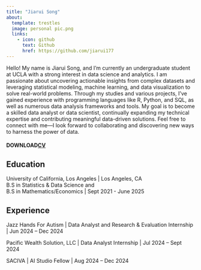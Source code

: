 ```yaml
---
title: "Jiarui Song"
about:
  template: trestles
  image: personal pic.png
  links:
    - icon: github
      text: Github
      href: https://github.com/jiarui177
---
```


Hello! My name is Jiarui Song, and I’m currently an undergraduate student at UCLA with a strong interest in data science and analytics. I am passionate about uncovering actionable insights from complex datasets and leveraging statistical modeling, machine learning, and data visualization to solve real-world problems. Through my studies and various projects, I’ve gained experience with programming languages like R, Python, and SQL, as well as numerous data analysis frameworks and tools. My goal is to become a skilled data analyst or data scientist, continually expanding my technical expertise and contributing meaningful data-driven solutions. Feel free to connect with me—I look forward to collaborating and discovering new ways to harness the power of data.


#### DOWNLOAD[CV](/CV_Jiarui_Song.pdf)

## Education

University of California, Los Angeles | Los Angeles, CA      
B.S in Statistics & Data Science and    
B.S in Mathematics/Economics | Sept 2021 - June 2025

## Experience

Jazz Hands For Autism | Data Analyst and Research & Evaluation Internship | Jun 2024 – Dec 2024

Pacific Wealth Solution, LLC | Data Analyst Internship | Jul 2024 – Sept 2024

SACIVA | AI Studio Fellow | Aug 2024 – Dec 2024